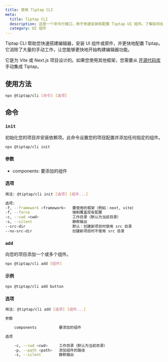 ```yaml
---
title: 使用 Tiptap CLI
meta:
  title: Tiptap CLI
  description: 这是一个命令行接口，用于快速安装和配置 Tiptap UI 组件。了解如何在文档中入门！
  category: UI 组件
---
```


Tiptap CLI 帮助您快速搭建编辑器，安装 UI 组件或原件，并更快地配置 Tiptap。它消除了大量的手动工作，让您能够更快地开始构建编辑器功能。

它是为 Vite 或 Next.js 项目设计的。如果您使用其他框架，您需要从 [开源代码库](https://github.com/ueberdosis/tiptap-ui-components) 手动集成 Tiptap。

## 使用方法

```bash
npx @tiptap/cli [命令] [选项]
```

## 命令

### `init`

初始化您的项目并安装依赖项。此命令设置您的项目配置并添加任何指定的组件。

```bash
npx @tiptap/cli init
```

#### 参数

- components: 要添加的组件

#### 选项

```bash
用法: @tiptap/cli init [选项] [组件...]

选项:
-f, --framework <framework>   要使用的框架（例如：next, vite）
-f, --force                   强制覆盖现有配置
-c, --cwd <cwd>               工作目录（默认为当前目录）
-s, --silent                  静默输出
--src-dir                     默认：创建新项目时使用 src 目录
--no-src-dir                  创建新项目时不使用 src 目录
```

### `add`

向您的项目添加一个或多个组件。

```bash
npx @tiptap/cli add [组件]
```

#### 示例

```bash
npx @tiptap/cli add button
```

#### 选项

```bash
用法: @tiptap/cli add [选项] [组件...]

参数

    components          要添加的组件

选项

    -c, --cwd <cwd>     工作目录（默认为当前目录）
    -p, --path <path>   添加组件的路径
    -s, --silent        静默输出
```